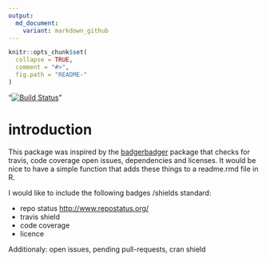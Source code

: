 ```yaml
---
output:
  md_document:
    variant: markdown_github
---
```


<!-- README.md is generated from README.Rmd. Please edit that file -->

```r
knitr::opts_chunk$set(
  collapse = TRUE,
  comment = "#>",
  fig.path = "README-"
)
```

 "[![Build Status](https://travis-ci.org/RMHogervorst/badgecreatr.svg?branch=master)](https://travis-ci.org/RMHogervorst/badgecreatr)"


# introduction
This package was inspired by the [badgerbadger](https://github.com/badges/badgerbadgerbadger) package that checks for travis, code coverage open issues, dependencies and licenses.
It would be nice to have a simple function that adds these things to a readme.rmd file in R.


I would like to include the following badges /shields standard:

- repo status <http://www.repostatus.org/>
- travis shield
- code coverage
- licence 


Additionaly:
open issues, pending pull-requests, cran shield
